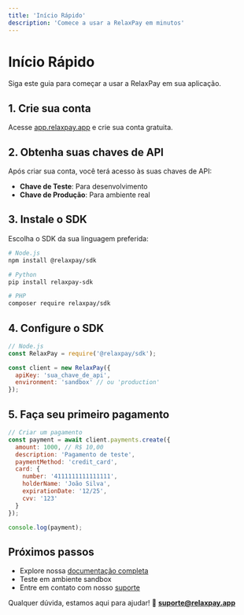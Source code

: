 ```yaml
---
title: 'Início Rápido'
description: 'Comece a usar a RelaxPay em minutos'
---
```


# Início Rápido

Siga este guia para começar a usar a RelaxPay em sua aplicação.

## 1. Crie sua conta

Acesse [app.relaxpay.app](https://app.relaxpay.app) e crie sua conta gratuita.

## 2. Obtenha suas chaves de API

Após criar sua conta, você terá acesso às suas chaves de API:

- **Chave de Teste**: Para desenvolvimento
- **Chave de Produção**: Para ambiente real

## 3. Instale o SDK

Escolha o SDK da sua linguagem preferida:

```bash
# Node.js
npm install @relaxpay/sdk

# Python
pip install relaxpay-sdk

# PHP
composer require relaxpay/sdk
```

## 4. Configure o SDK

```javascript
// Node.js
const RelaxPay = require('@relaxpay/sdk');

const client = new RelaxPay({
  apiKey: 'sua_chave_de_api',
  environment: 'sandbox' // ou 'production'
});
```

## 5. Faça seu primeiro pagamento

```javascript
// Criar um pagamento
const payment = await client.payments.create({
  amount: 1000, // R$ 10,00
  description: 'Pagamento de teste',
  paymentMethod: 'credit_card',
  card: {
    number: '4111111111111111',
    holderName: 'João Silva',
    expirationDate: '12/25',
    cvv: '123'
  }
});

console.log(payment);
```

## Próximos passos

- Explore nossa [documentação completa](/)
- Teste em ambiente sandbox
- Entre em contato com nosso [suporte](/)

Qualquer dúvida, estamos aqui para ajudar! 📧 **suporte@relaxpay.app**
